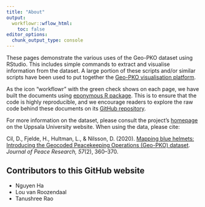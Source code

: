 ```yaml
---
title: "About"
output:
  workflowr::wflow_html:
    toc: false
editor_options:
  chunk_output_type: console
---
```


These pages demonstrate the various uses of the Geo-PKO dataset using RStudio. This includes simple commands to extract and visualise information from the dataset. A large portion of these scripts and/or similar scripts have been used to put together the [Geo-PKO visualisation platform](https://geopko.shinyapps.io/geopkodashboard). 

As the icon "workflowr" with the green check shows on each page, we have built the documents using [eponymous R package](https://github.com/jdblischak/workflowr). This is to ensure that the code is highly reproducible, and we encourage readers to explore the raw code behind these documents on its [GitHub repository](https://github.com/geopko/Geo-PKO-R).

For more information on the dataset, please consult the project's [homepage](https://www.pcr.uu.se/data/geo-pko/) on the Uppsala University website. When using the data, please cite: 

Cil, D., Fjelde, H., Hultman, L., & Nilsson, D. (2020). [Mapping blue helmets: Introducing the Geocoded Peacekeeping Operations (Geo-PKO) dataset](https://doi-org.ezproxy.its.uu.se/10.1177/0022343319871978). _Journal of Peace Research, 57_(2), 360–370.

## Contributors to this GitHub website                                                                           
- Nguyen Ha
- Lou van Roozendaal
- Tanushree Rao
